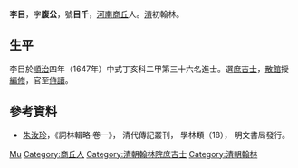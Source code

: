 '''李目'''，字'''腹公'''，號'''目千'''，[[河南|河南]][[商丘|商丘]]人。[[清|清]]初翰林。

== 生平 ==
李目於[[順治|順治]]四年（1647年）中式丁亥科二甲第三十六名進士。選[[庶吉士|庶吉士]]，[[散館|散館]]授[[編修|編修]]，官至[[侍讀|侍讀]]。

==參考資料==
*[[朱汝珍|朱汝珍]]，《詞林輯略·卷一》， 清代傳記叢刊， 學林類（18）， 明文書局發行。

{{順治四年丁亥科殿試金榜}}

{{Authority control}}

{{DEFAULTSORT:Li李}}
[[Category:李姓|Mu]]
[[Category:商丘人|Category:商丘人]]
[[Category:清朝翰林院庶吉士|Category:清朝翰林院庶吉士]]
[[Category:清朝翰林|Category:清朝翰林]]


{{清朝人物小作品}}